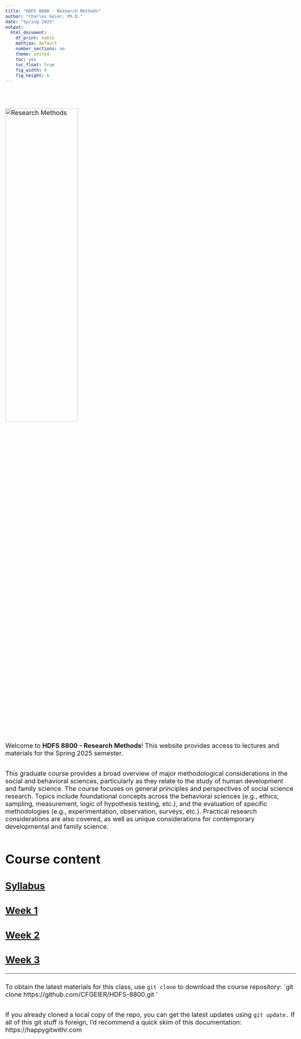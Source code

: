 ```yaml
---
title: "HDFS 8800 - Research Methods"
author: "Charles Geier, Ph.D."
date: "Spring 2025"
output:
  html_document:
    df_print: kable
    mathjax: default
    number_sections: no
    theme: united
    toc: yes
    toc_float: true
    fig_width: 9 
    fig_height: 6 
---
```

<style type="text/css">
body{ font-size: 20px; max-width: 1600px; margin: auto; padding: 1em; }
code.r{ font-size: 20px; }
p { padding-top: 10px; padding-bottom: 10px; }
pre { font-size: 16px; }
</style>
<style>
.toc ul, #TOC ul, nav#TOC ul {
    font-size: 14px;
}
.toc ul li, #TOC ul li, nav#TOC ul li {
    font-size: 14px;
}
</style>
<br/><br/>
<img src="/Users/charlesgeier/Desktop/HDFS.8800.Spring.2025/HDFS.8800.Rmarkdown/research-method-1.png" alt="Research Methods" width="50%"> 
<br/><br/>
Welcome to **HDFS 8800 - Research Methods**! This website provides access to lectures and materials for the Spring 2025 semester.

This graduate course provides a broad overview of major methodological considerations in the social and behavioral sciences, particularly as they relate to the study of human development and family science. The course focuses on general principles and perspectives of social science research. Topics include foundational concepts across the behavioral sciences (e.g., ethics, sampling, measurement, logic of hypothesis testing, etc.), and the evaluation of specific methodologies (e.g., experimentation, observation, surveys, etc.). Practical research considerations are also covered, as well as unique considerations for contemporary developmental and family science.  


# Course content

##    [Syllabus](01_syllabus/syllabus.html)
##    [Week 1](Week1/Week1.html) 
##    [Week 2](Week2/Week2.html) 
##    [Week 3](Week3/Week3.html) 
<!--[Week 4](Week4/Week4.html)    -->
<!--[Week 5](Week5/Week5.html)    -->  
<!--[Week 6](Week6/Week6.html)    -->   
<!--[Week 7](Week7/Week7.html)    --> 
<!--[Week 8](Week8/Week8.html)    --> 
<!--[Week 9](Week9/Week9.html)    --> 
<!--[Week 10](Week10/Week10.html) --> 
<!--[Week 11](Week11/Week11.html) --> 
<!--[Week 12](Week12/Week12.html) --> 
<!--[Week 13](Week13/Week13.html) --> 
<!--[Week 14](Week14/Week14.html) --> 
<!--[Week 15](Week15/Week15.html) --> 
<!--[Week 16](Week16/Week16.html) --> 


-----
To obtain the latest materials for this class, use `git clone` to download the course repository: 
`git clone https://github.com/CFGEIER/HDFS-8800.git '

If you already cloned a local copy of the repo, you can get the latest updates using `git update.` If all of this git stuff is foreign, I'd recommend a quick skim of this documentation: https://happygitwithr.com
